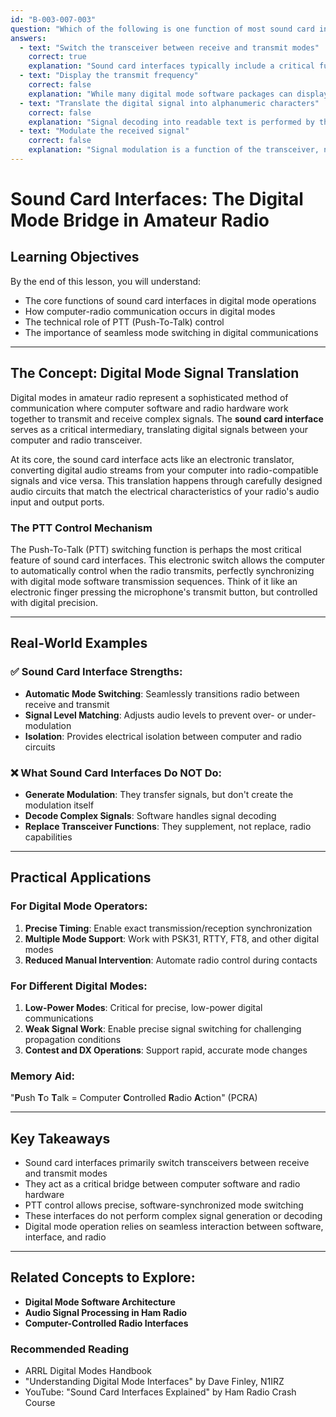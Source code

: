 ```yaml
---
id: "B-003-007-003"
question: "Which of the following is one function of most sound card interfaces in a station operating computer-based digital modes?"
answers:
  - text: "Switch the transceiver between receive and transmit modes"
    correct: true
    explanation: "Sound card interfaces typically include a critical function called PTT (Push-To-Talk) control, which automatically switches the transceiver between receive and transmit modes during digital mode operations. This electronic switching allows the computer to seamlessly transition the radio between receiving and transmitting, synchronized with the digital mode software's transmission sequences. Without this function, operators would need to manually switch modes for each transmission, making digital mode communication impractical."
  - text: "Display the transmit frequency"
    correct: false
    explanation: "While many digital mode software packages can display frequency information, this is typically a function of the transceiver's software interface or logging program, not the sound card interface itself. The sound card interface's primary role is signal processing and radio mode switching, not frequency display."
  - text: "Translate the digital signal into alphanumeric characters"
    correct: false
    explanation: "Signal decoding into readable text is performed by the digital mode software running on the computer, not the sound card interface. The interface's role is to convert audio signals between the computer's sound card and the radio's audio input/output, enabling signal transfer but not text translation."
  - text: "Modulate the received signal"
    correct: false
    explanation: "Signal modulation is a function of the transceiver, not the sound card interface. The interface facilitates audio signal transfer between the computer and radio, but does not perform the complex process of modulating received signals."
---
```


# Sound Card Interfaces: The Digital Mode Bridge in Amateur Radio

## Learning Objectives
By the end of this lesson, you will understand:
- The core functions of sound card interfaces in digital mode operations
- How computer-radio communication occurs in digital modes
- The technical role of PTT (Push-To-Talk) control
- The importance of seamless mode switching in digital communications

---

## The Concept: Digital Mode Signal Translation

Digital modes in amateur radio represent a sophisticated method of communication where computer software and radio hardware work together to transmit and receive complex signals. The **sound card interface** serves as a critical intermediary, translating digital signals between your computer and radio transceiver.

At its core, the sound card interface acts like an electronic translator, converting digital audio streams from your computer into radio-compatible signals and vice versa. This translation happens through carefully designed audio circuits that match the electrical characteristics of your radio's audio input and output ports.

### The PTT Control Mechanism

The Push-To-Talk (PTT) switching function is perhaps the most critical feature of sound card interfaces. This electronic switch allows the computer to automatically control when the radio transmits, perfectly synchronizing with digital mode software transmission sequences. Think of it like an electronic finger pressing the microphone's transmit button, but controlled with digital precision.

---

## Real-World Examples

### ✅ Sound Card Interface Strengths:
- **Automatic Mode Switching**: Seamlessly transitions radio between receive and transmit
- **Signal Level Matching**: Adjusts audio levels to prevent over- or under-modulation
- **Isolation**: Provides electrical isolation between computer and radio circuits

### ❌ What Sound Card Interfaces Do NOT Do:
- **Generate Modulation**: They transfer signals, but don't create the modulation itself
- **Decode Complex Signals**: Software handles signal decoding
- **Replace Transceiver Functions**: They supplement, not replace, radio capabilities

---

## Practical Applications

### For Digital Mode Operators:
1. **Precise Timing**: Enable exact transmission/reception synchronization
2. **Multiple Mode Support**: Work with PSK31, RTTY, FT8, and other digital modes
3. **Reduced Manual Intervention**: Automate radio control during contacts

### For Different Digital Modes:
1. **Low-Power Modes**: Critical for precise, low-power digital communications
2. **Weak Signal Work**: Enable precise signal switching for challenging propagation conditions
3. **Contest and DX Operations**: Support rapid, accurate mode changes

### Memory Aid:
"**P**ush **T**o **T**alk = Computer **C**ontrolled **R**adio **A**ction" (PCRA)

---

## Key Takeaways

- Sound card interfaces primarily switch transceivers between receive and transmit modes
- They act as a critical bridge between computer software and radio hardware
- PTT control allows precise, software-synchronized mode switching
- These interfaces do not perform complex signal generation or decoding
- Digital mode operation relies on seamless interaction between software, interface, and radio

---

## Related Concepts to Explore:
- **Digital Mode Software Architecture**
- **Audio Signal Processing in Ham Radio**
- **Computer-Controlled Radio Interfaces**

### Recommended Reading
- ARRL Digital Modes Handbook
- "Understanding Digital Mode Interfaces" by Dave Finley, N1IRZ
- YouTube: "Sound Card Interfaces Explained" by Ham Radio Crash Course